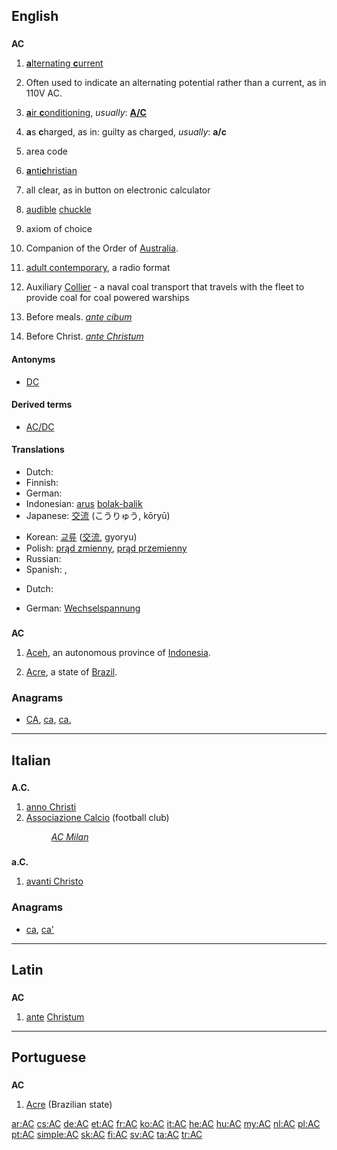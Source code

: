 {{also|Appendix:Variations of "ac"}}
==English==
{{wikipedia}}
==={{initialism}}===
'''AC'''

# {{context|electricity}} [[alternating current|'''a'''lternating '''c'''urrent]]
# {{context|electricity}} Often used to indicate an alternating potential rather than a current, as in 110V AC.
# [[air conditioning|'''a'''ir '''c'''onditioning]], ''usually'':  '''[[A/C]]'''
# {{context|legal}} '''a'''s '''c'''harged, as in:  guilty as charged, ''usually'':  '''a/c'''
# area code
# {{context|religion}} [[antichristian|'''a'''nti'''c'''hristian]]
# all clear, as in button on electronic calculator
# {{context|Internet|slang}} [[audible]] [[chuckle]]
# {{context|set theory}} axiom of choice
# {{context|Australia}} Companion of the Order of [[Australia]].
# {{context|music}} [[w:Adult contemporary|adult contemporary]], a radio format
# {{context|US|military}} Auxiliary [[collier|Collier]] - a naval coal transport that travels with the fleet to provide coal for coal powered warships
# {{context|medical}} Before meals. ''[[ante cibum]]''
# Before Christ. ''[[ante Christum]]''

====Antonyms====
* [[DC]]

====Derived terms====
* [[AC/DC]]

====Translations====
{{trans-top|alternating current}}
* Dutch: {{t-|nl|wisselstroom}}
* Finnish: {{t-|fi|vaihtovirta}}
* German: {{t+|de|Wechselstrom|m}}
* Indonesian: [[arus]] [[bolak-balik]]
* Japanese: [[交流]] (こうりゅう, kōryū)
{{trans-mid}}
* Korean: [[교류]] ([[交流]], gyoryu)
* Polish: [[prąd zmienny]], [[prąd przemienny]]
* Russian: {{t|ru|переменный ток|m|sc=Cyrl|tr=pereménnyj tok}}
* Spanish: {{t-|es|CA}}, {{t-|es|corriente alterna}}
{{trans-bottom}}
{{trans-top|alternating potential}}
* Dutch: {{t+|nl|wisselspanning}}
{{trans-mid}}
* German: [[Wechselspannung]]
{{trans-bottom}}

==={{abbreviation}}===
'''AC'''

# [[Aceh]], an autonomous province of [[Indonesia]].
# {{context|Brazil}} [[Acre]], a state of [[Brazil]].

===Anagrams===
* [[CA#English|CA]], [[ca#English|ca]], [[ca.#English|ca.]]

----

==Italian==

==={{abbreviation|lang=it}}===
'''A.C.'''

# [[anno Christi]]
# [[Associazione Calcio]] (football club)
#: ''[[w:AC Milan|AC Milan]]''

==={{abbreviation|lang=it}}===
'''a.C.'''

# [[avanti Christo]]

===Anagrams===
* [[ca#Italian|ca]], [[ca'#Italian|ca']]

----

==Latin==

==={{initialism|lang=la}}===
'''AC'''

# [[ante]] [[Christum]]

----

==Portuguese==

==={{abbreviation|lang=pt}}===
'''AC'''

# [[Acre]] (Brazilian state)

[[ar:AC]]
[[cs:AC]]
[[de:AC]]
[[et:AC]]
[[fr:AC]]
[[ko:AC]]
[[it:AC]]
[[he:AC]]
[[hu:AC]]
[[my:AC]]
[[nl:AC]]
[[pl:AC]]
[[pt:AC]]
[[simple:AC]]
[[sk:AC]]
[[fi:AC]]
[[sv:AC]]
[[ta:AC]]
[[tr:AC]]